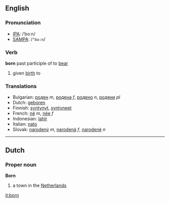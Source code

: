 ==English==
=== Pronunciation ===
*[[w:IPA|IPA]]: /ˈboːn/
*[[w:SAMPA|SAMPA]]: /<tt>"bo:n</tt>/

=== Verb ===

'''born''' past participle of to [[bear]]

# given [[birth]] to

=== Translations ===
*Bulgarian: [[роден]] ''m'', [[родена]] ''f'', [[родено]] ''n'', [[родени]] ''pl''
*Dutch: [[geboren]]
*Finnish: [[syntynyt]], [[syntyneet]]
*French: [[né]] ''m'', [[née]] ''f''
*Indonesian: [[lahir]]
*Italian: [[nato]]
*Slovak: [[narodený]] ''m'', [[narodená]] ''f'', [[narodené]] ''n''

----

==Dutch==

===Proper noun===
'''Born'''
#a town in the [[Netherlands]]

[[it:born]]